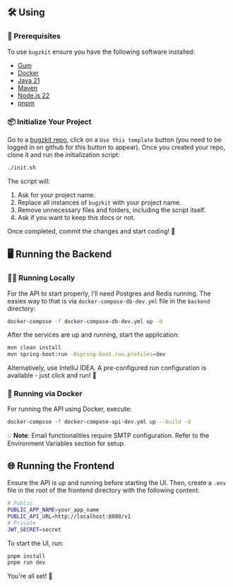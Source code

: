 ## 🛠️ Using

### 🔧 Prerequisites

To use `bugzkit` ensure you have the following software installed:

- [Gum](https://github.com/charmbracelet/gum)
- [Docker](https://www.docker.com/)
- [Java 21](https://openjdk.org/projects/jdk/21/)
- [Maven](https://maven.apache.org/)
- [Node.js 22](https://nodejs.org/)
- [pnpm](https://pnpm.io/)

### 📦 Initialize Your Project

Go to a [bugzkit repo](https://github.com/while1618/bugzkit), click on a `Use this template` button (you need to be logged in on github for this button to appear).
Once you created your repo, clone it and run the initialization script:

```bash
./init.sh
```

The script will:

1. Ask for your project name.
2. Replace all instances of `bugzkit` with your project name.
3. Remove unnecessary files and folders, including the script itself.
4. Ask if you want to keep this docs or not.

Once completed, commit the changes and start coding! 🎉

## 🖥️ Running the Backend

### 🧑‍💻 Running Locally

For the API to start properly, I'll need Postgres and Redis running. The easies way to that is via `docker-compose-db-dev.yml` file in the `backend` directory:

```bash
docker-compose -f docker-compose-db-dev.yml up -d
```

After the services are up and running, start the application:

```bash
mvn clean install
mvn spring-boot:run -Dspring-boot.run.profiles=dev
```

Alternatively, use IntelliJ IDEA. A pre-configured run configuration is available - just click and run! 🚀

### 🐳 Running via Docker

For running the API using Docker, execute:

```bash
docker-compose -f docker-compose-api-dev.yml up --build -d
```

💡 **Note**: Email functionalities require SMTP configuration. Refer to the Environment Variables section for setup.

## 🌐 Running the Frontend

Ensure the API is up and running before starting the UI. Then, create a `.env` file in the root of the frontend directory with the following content:

```bash
# Public
PUBLIC_APP_NAME=your_app_name
PUBLIC_API_URL=http://localhost:8080/v1
# Private
JWT_SECRET=secret
```

To start the UI, run:

```bash
pnpm install
pnpm run dev
```

You're all set! 🚀

